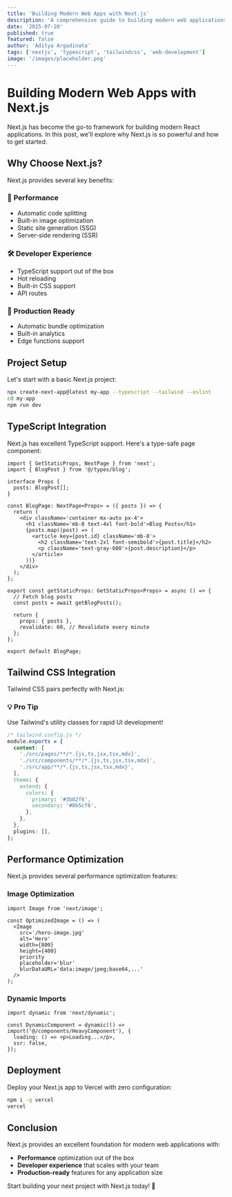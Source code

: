 ```yaml
---
title: 'Building Modern Web Apps with Next.js'
description: 'A comprehensive guide to building modern web applications using Next.js, TypeScript, and Tailwind CSS'
date: '2025-07-20'
published: true
featured: false
author: 'Aditya Argadinata'
tags: ['nextjs', 'typescript', 'tailwindcss', 'web-development']
image: '/images/placeholder.png'
---
```


# Building Modern Web Apps with Next.js

Next.js has become the go-to framework for building modern React applications. In this post, we'll explore why Next.js is so powerful and how to get started.

## Why Choose Next.js?

Next.js provides several key benefits:

### 🚀 **Performance**

- Automatic code splitting
- Built-in image optimization
- Static site generation (SSG)
- Server-side rendering (SSR)

### 🛠️ **Developer Experience**

- TypeScript support out of the box
- Hot reloading
- Built-in CSS support
- API routes

### 📱 **Production Ready**

- Automatic bundle optimization
- Built-in analytics
- Edge functions support

## Project Setup

Let's start with a basic Next.js project:

```bash
npx create-next-app@latest my-app --typescript --tailwind --eslint
cd my-app
npm run dev
```

## TypeScript Integration

Next.js has excellent TypeScript support. Here's a type-safe page component:

```tsx
import { GetStaticProps, NextPage } from 'next';
import { BlogPost } from '@/types/blog';

interface Props {
  posts: BlogPost[];
}

const BlogPage: NextPage<Props> = ({ posts }) => {
  return (
    <div className='container mx-auto px-4'>
      <h1 className='mb-8 text-4xl font-bold'>Blog Posts</h1>
      {posts.map((post) => (
        <article key={post.id} className='mb-8'>
          <h2 className='text-2xl font-semibold'>{post.title}</h2>
          <p className='text-gray-600'>{post.description}</p>
        </article>
      ))}
    </div>
  );
};

export const getStaticProps: GetStaticProps<Props> = async () => {
  // Fetch blog posts
  const posts = await getBlogPosts();

  return {
    props: { posts },
    revalidate: 60, // Revalidate every minute
  };
};

export default BlogPage;
```

## Tailwind CSS Integration

Tailwind CSS pairs perfectly with Next.js:

<div className='my-6 rounded-lg bg-gradient-to-r from-blue-500 to-purple-600 p-6 text-white'>
  <h3 className='mb-2 text-xl font-bold'>💡 Pro Tip</h3>
  <p>Use Tailwind's utility classes for rapid UI development!</p>
</div>

```css
/* tailwind.config.js */
module.exports = {
  content: [
    './src/pages/**/*.{js,ts,jsx,tsx,mdx}',
    './src/components/**/*.{js,ts,jsx,tsx,mdx}',
    './src/app/**/*.{js,ts,jsx,tsx,mdx}',
  ],
  theme: {
    extend: {
      colors: {
        primary: '#3b82f6',
        secondary: '#8b5cf6',
      },
    },
  },
  plugins: [],
};
```

## Performance Optimization

Next.js provides several performance optimization features:

### Image Optimization

```tsx
import Image from 'next/image';

const OptimizedImage = () => (
  <Image
    src='/hero-image.jpg'
    alt='Hero'
    width={800}
    height={400}
    priority
    placeholder='blur'
    blurDataURL='data:image/jpeg;base64,...'
  />
);
```

### Dynamic Imports

```tsx
import dynamic from 'next/dynamic';

const DynamicComponent = dynamic(() => import('@/components/HeavyComponent'), {
  loading: () => <p>Loading...</p>,
  ssr: false,
});
```

## Deployment

Deploy your Next.js app to Vercel with zero configuration:

```bash
npm i -g vercel
vercel
```

## Conclusion

Next.js provides an excellent foundation for modern web applications with:

- **Performance** optimization out of the box
- **Developer experience** that scales with your team
- **Production-ready** features for any application size

Start building your next project with Next.js today! 🚀
